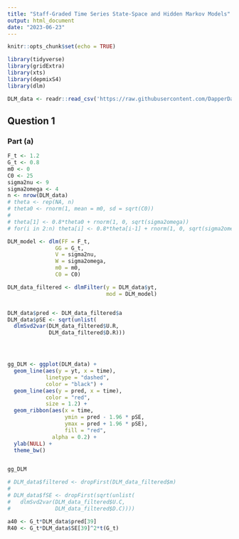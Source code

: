 ---
title: "Staff-Graded Time Series State-Space and Hidden Markov Models"
output: html_document
date: "2023-06-23"
---

```{r setup, include=FALSE}
knitr::opts_chunk$set(echo = TRUE)

library(tidyverse)
library(gridExtra)
library(xts)
library(depmixS4)
library(dlm)

DLM_data <- readr::read_csv('https://raw.githubusercontent.com/DapperDataAnalyst/Advanced_Predictive_Models/main/DLM_Data.csv')

```

## Question 1
### Part (a)

```{r}
F_t <- 1.2
G_t <- 0.8
m0 <- 0
C0 <- 25
sigma2nu <- 9
sigma2omega <- 4
n <- nrow(DLM_data)
# theta <- rep(NA, n)
# theta0 <- rnorm(1, mean = m0, sd = sqrt(C0))
# 
# theta[1] <- 0.8*theta0 + rnorm(1, 0, sqrt(sigma2omega))
# for(i in 2:n) theta[i] <- 0.8*theta[i-1] + rnorm(1, 0, sqrt(sigma2omega))

DLM_model <- dlm(FF = F_t,
               GG = G_t,
               V = sigma2nu,
               W = sigma2omega,
               m0 = m0,
               C0 = C0) 

DLM_data_filtered <- dlmFilter(y = DLM_data$yt,
                               mod = DLM_model)


DLM_data$pred <- DLM_data_filtered$a
DLM_data$pSE <- sqrt(unlist(
  dlmSvd2var(DLM_data_filtered$U.R, 
             DLM_data_filtered$D.R)))




gg_DLM <- ggplot(DLM_data) +
  geom_line(aes(y = yt, x = time), 
            linetype = "dashed",
            color = "black") +
  geom_line(aes(y = pred, x = time),
            color = "red",
            size = 1.2) +
  geom_ribbon(aes(x = time, 
                  ymin = pred - 1.96 * pSE,
                  ymax = pred + 1.96 * pSE),
                  fill = "red",
              alpha = 0.2) +
  ylab(NULL) +
  theme_bw()


gg_DLM

# DLM_data$filtered <- dropFirst(DLM_data_filtered$m)
# 
# DLM_data$fSE <- dropFirst(sqrt(unlist(
#   dlmSvd2var(DLM_data_filtered$U.C, 
#              DLM_data_filtered$D.C))))

a40 <- G_t*DLM_data$pred[39]
R40 <- G_t*DLM_data$SE[39]^2*t(G_t)
```

